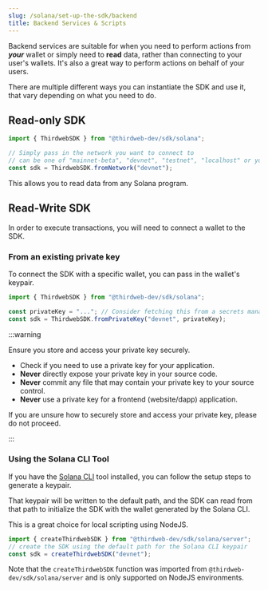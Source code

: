 ```yaml
---
slug: /solana/set-up-the-sdk/backend
title: Backend Services & Scripts
---
```



Backend services are suitable for when you need to perform actions from _**your**_ wallet or simply need to **read** data,
rather than connecting to your user's wallets. It's also a great way to perform actions on behalf of your users.

There are multiple different ways you can instantiate the SDK and use it, that vary depending on what you need to do.

## Read-only SDK

```javascript
import { ThirdwebSDK } from "@thirdweb-dev/sdk/solana";

// Simply pass in the network you want to connect to
// can be one of "mainnet-beta", "devnet", "testnet", "localhost" or your own RPC url
const sdk = ThirdwebSDK.fromNetwork("devnet");
```

This allows you to read data from any Solana program.

<QuickstartCard
  name="Continue to the Interact with Programs section"
  link="/solana/interacting-with-programs"
  image="/assets/icons/education.png"
/>

## Read-Write SDK

In order to execute transactions, you will need to connect a wallet to the SDK.

### From an existing private key

To connect the SDK with a specific wallet, you can pass in the wallet's keypair.

```javascript
import { ThirdwebSDK } from "@thirdweb-dev/sdk/solana";

const privateKey = "..."; // Consider fetching this from a secrets manager
const sdk = ThirdwebSDK.fromPrivateKey("devnet", privateKey);
```

:::warning

Ensure you store and access your private key securely.

- Check if you need to use a private key for your application.
- **Never** directly expose your private key in your source code.
- **Never** commit any file that may contain your private key to your source control.
- **Never** use a private key for a frontend (website/dapp) application.

If you are unsure how to securely store and access your private key, please do not proceed.

:::

<QuickstartCard
  name="Continue to the Interact with Programs section"
  link="/solana/interacting-with-programs"
  image="/assets/icons/education.png"
/>

### Using the Solana CLI Tool

If you have the [Solana CLI](https://docs.solana.com/cli/install-solana-cli-tools) tool installed, you can follow the setup steps to generate a keypair.

That keypair will be written to the default path, and the SDK can read from that path to initialize the SDK with the wallet generated by the Solana CLI.

This is a great choice for local scripting using NodeJS.

```javascript
import { createThirdwebSDK } from "@thirdweb-dev/sdk/solana/server";
// create the SDK using the default path for the Solana CLI keypair
const sdk = createThirdwebSDK("devnet");
```

Note that the `createThirdwebSDK` function was imported from `@thirdweb-dev/sdk/solana/server` and is only supported on NodeJS environments.

<QuickstartCard
  name="Continue to the Interact with Programs section"
  link="/solana/interacting-with-programs"
  image="/assets/icons/education.png"
/>
